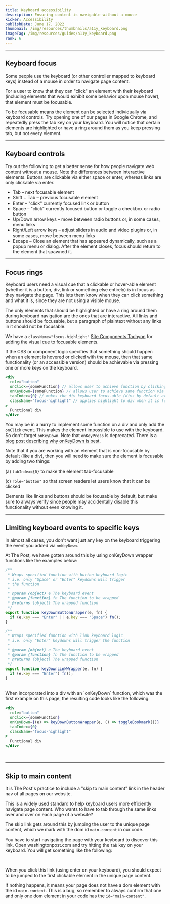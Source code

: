 ```yaml
---
title: Keyboard accessibility
description: Ensuring content is navigable without a mouse
kicker: Accessibility
publishDate: June 17, 2022
thumbnail: /img/resources/thumbnails/a11y_keyboard.png
imageTag: /img/resources/guides/a11y_keyboard.png
rank: 6
---
```


---

## Keyboard focus

Some people use the keyboard (or other controller mapped to keyboard keys) instead of a mouse in order to navigate page content.

For a user to know that they can "click" an element with their keyboard (including elements that would exhibit some behavior upon mouse hover), that element must be focusable.

To be focusable means the element can be selected individually via keyboard controls. Try opening one of our pages in Google Chrome, and repeatedly press the tab key on your keyboard. You will notice that certain elements are highlighted or have a ring around them as you keep pressing tab, but not every element.

---

## Keyboard controls

Try out the following to get a better sense for how people navigate web content without a mouse. Note the differences between interactive elements. Buttons are clickable via either space or enter, whereas links are only clickable via enter.

- Tab – next focusable element
- Shift + Tab – previous focusable element
- Enter – "click" currently focused link or button
- Space – "click" currently focused button or toggle a checkbox or radio button
- Up/Down arrow keys – move between radio buttons or, in some cases, menu links
- Right/Left arrow keys – adjust sliders in audio and video plugins or, in some cases, move between menu links
- Escape – Close an element that has appeared dynamically, such as a popup menu or dialog. After the element closes, focus should return to the element that spawned it.

---

## Focus rings

Keyboard users need a visual cue that a clickable or hover-able element (whether it is a button, div, link or something else entirely) is in focus as they navigate the page. This lets them know when they can click something and what it is, since they are not using a visible mouse.

The only elements that should be highlighted or have a ring around them during keyboard navigation are the ones that are interactive. All links and buttons should be focusable, but a paragraph of plaintext without any links in it should not be focusable.

We have a `className="focus-highlight"` [Site Components Tachyon](https://react.wpds.preview.now.washingtonpost.com/?path=/story/tachyons-search--page) for adding the visual cue to focusable elements.

If the CSS or component logic specifies that something should happen when an element is hovered or clicked with the mouse, then that same functionality (or an accessible version) should be achievable via pressing one or more keys on the keyboard.

```jsx
<div
  role="button"
  onClick={someFunction} // allows user to achieve function by clicking div
  onKeyDown={someFunction} // allows user to achieve same function via keyboard key
  tabIndex={0} // makes the div keyboard focus-able (divs by default are not)
  className="focus-highlight" // applies highlight to div when it is focused
>
  Functional div
</div>
```

You may be in a hurry to implement some function on a div and only add the `onClick` event. This makes the element impossible to use with the keyboard. So don't forget `onKeyDown`. Note that `onKeyPress` is deprecated. There is a [blog post describing why onKeyDown is best](https://www.mutuallyhuman.com/blog/keydown-is-the-only-keyboard-event-we-need/).

Note that if you are working with an element that is non-focusable by default (like a div), then you will need to make sure the element is focusable by adding two things:

(a) `tabIndex={0}` to make the element tab-focusable

(c) `role="button"` so that screen readers let users know that it can be clicked

Elements like links and buttons should be focusable by default, but make sure to always verify since people may accidentally disable this functionality without even knowing it.

---

## Limiting keyboard events to specific keys

In almost all cases, you don't want just any key on the keyboard triggering the event you added via `onKeyDown`.

At The Post, we have gotten around this by using onKeyDown wrapper functions like the examples below:

```jsx
/**
 * Wraps specified function with button keyboard logic
 * i.e. only "Space" or "Enter" keydowns will trigger
 * the function
 *
 * @param {object} e The keyboard event
 * @param {function} fn The function to be wrapped
 * @returns {object} The wrapped function
 */
export function keyDownButtonWrapper(e, fn) {
  if (e.key === "Enter" || e.key === "Space") fn();
}

/**
 * Wraps specified function with link keyboard logic
 * i.e. only "Enter" keydowns will trigger the function
 *
 * @param {object} e The keyboard event
 * @param {function} fn The function to be wrapped
 * @returns {object} The wrapped function
 */
export function keyDownLinkWrapper(e, fn) {
  if (e.key === "Enter") fn();
}
```

<br />
When incorporated into a div with an `onKeyDown` function, which was the first example
on this page, the resulting code looks like the following:

```jsx
<div
  role="button"
  onClick={someFunction}
  onKeyDown={(e) => keyDownButtonWrapper(e, () => toggleBookmark())}
  tabIndex={0}
  className="focus-highlight"
>
  Functional div
</div>
```

<br />

---

## Skip to main content

It is The Post's practice to include a "skip to main content" link in the header nav of all pages on our website.

This is a widely used standard to help keyboard users more efficiently navigate page content. Who wants to have to tab through the same links over and over on each page of a website?

The skip link gets around this by jumping the user to the unique page content, which we mark with the dom id `main-content` in our code.

You have to start navigating the page with your keyboard to discover this link. Open washingtonpost.com and try hitting the `tab` key on your keyboard. You will get something like the following:

<Container caption='Example of what "skip to main content" link looks like on washingtonpost.com'>
  <Box css={{ display: "flex", justifyContent: "center", margin: "auto" }}>
    <InlineImage width={418} height={224} src="/images/skip-link.png" />
  </Box>
</Container>
<br />

When you click this link (using enter on your keyboard), you should expect to be jumped to the first clickable element in the unique page content.

If nothing happens, it means your page does not have a dom element with the id `main-content`. This is a bug, so remember to always confirm that one and only one dom element in your code has the `id="main-content"`.
